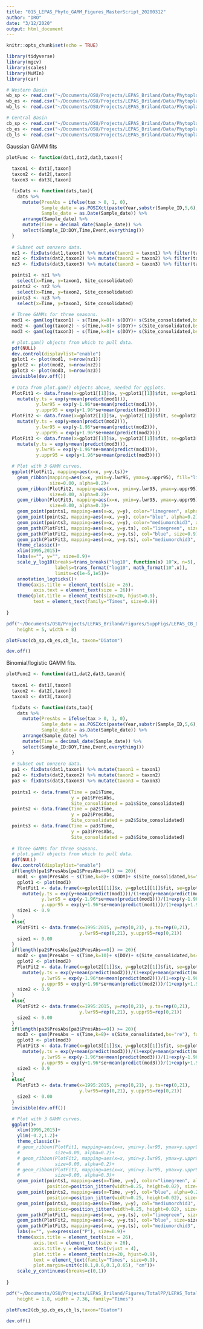 ```yaml
---
title: "015_LEPAS_Phyto_GAMM_Figures_MasterScript_20200312"
author: "DRO"
date: "3/12/2020"
output: html_document
---
```


```r

knitr::opts_chunk$set(echo = TRUE)

library(tidyverse)
library(mgcv)
library(scales)
library(MuMIn)
library(car)

# Western Basin
wb_sp <- read.csv("~/Documents/OSU/Projects/LEPAS_Briland/Data/Phytoplankton/LEPAS_Phytoplankton_WesternB_Spring_Updated_20200625.csv")
wb_es <- read.csv("~/Documents/OSU/Projects/LEPAS_Briland/Data/Phytoplankton/LEPAS_Phytoplankton_WesternB_EarlySummer_Updated_20200625.csv")
wb_ls <- read.csv("~/Documents/OSU/Projects/LEPAS_Briland/Data/Phytoplankton/LEPAS_Phytoplankton_WesternB_LateSummer_Updated_20200625.csv")

# Central Basin
cb_sp <- read.csv("~/Documents/OSU/Projects/LEPAS_Briland/Data/Phytoplankton/LEPAS_Phytoplankton_CentralB_Spring_Updated_20200625.csv")
cb_es <- read.csv("~/Documents/OSU/Projects/LEPAS_Briland/Data/Phytoplankton/LEPAS_Phytoplankton_CentralB_EarlySummer_Updated_20200625.csv")
cb_ls <- read.csv("~/Documents/OSU/Projects/LEPAS_Briland/Data/Phytoplankton/LEPAS_Phytoplankton_CentralB_LateSummer_Updated_20200625.csv")

```


Gaussian GAMM fits
```r

plotFunc <- function(dat1,dat2,dat3,taxon){
  
  taxon1 <- dat1[,taxon]
  taxon2 <- dat2[,taxon]
  taxon3 <- dat3[,taxon]

  fixDats <- function(dats,tax){
    dats %>% 
      mutate(PresAbs = ifelse(tax > 0, 1, 0),
             Sample_date = as.POSIXct(paste(Year,substr(Sample_ID,5,6),substr(Sample_ID,7,8),sep="-")),
             Sample_date = as.Date(Sample_date)) %>% 
      arrange(Sample_date) %>% 
      mutate(Time = decimal_date(Sample_date)) %>% 
      select(Sample_ID:DOY,Time,Event,everything())
  }
  
  # Subset out nonzero data.
  nz1 <- fixDats(dat1,taxon1) %>% mutate(taxon1 = taxon1) %>% filter(taxon1 > 0)
  nz2 <- fixDats(dat2,taxon2) %>% mutate(taxon2 = taxon2) %>% filter(taxon2 > 0)
  nz3 <- fixDats(dat3,taxon3) %>% mutate(taxon3 = taxon3) %>% filter(taxon3 > 0)

  points1 <- nz1 %>% 
    select(x=Time, y=taxon1, Site_consolidated)
  points2 <- nz2 %>% 
    select(x=Time, y=taxon2, Site_consolidated)
  points3 <- nz3 %>% 
    select(x=Time, y=taxon3, Site_consolidated)
  
  # Three GAMMs for three seasons.
  mod1 <- gam(log(taxon1) ~ s(Time,k=8)+ s(DOY)+ s(Site_consolidated,bs="re"), data=nz1)
  mod2 <- gam(log(taxon2) ~ s(Time,k=8)+ s(DOY)+ s(Site_consolidated,bs="re"), data=nz2)
  mod3 <- gam(log(taxon3) ~ s(Time,k=8)+ s(DOY)+ s(Site_consolidated,bs="re"), data=nz3)

  # plot.gam() objects from which to pull data.
  pdf(NULL)
  dev.control(displaylist="enable")
  gplot1 <- plot(mod1, n=nrow(nz1))
  gplot2 <- plot(mod2, n=nrow(nz2))
  gplot3 <- plot(mod3, n=nrow(nz3))
  invisible(dev.off())
  
  # Data from plot.gam() objects above, needed for ggplots.
  PlotFit1 <- data.frame(x=gplot1[[1]]$x, y=gplot1[[1]]$fit, se=gplot1[[1]]$se) %>% 
    mutate(y.ts = exp(y+mean(predict(mod1))),
           y.lwr95 = exp(y-1.96*se+mean(predict(mod1))),
           y.uppr95 = exp(y+1.96*se+mean(predict(mod1))))
  PlotFit2 <- data.frame(x=gplot2[[1]]$x, y=gplot2[[1]]$fit, se=gplot2[[1]]$se) %>% 
    mutate(y.ts = exp(y+mean(predict(mod2))),
           y.lwr95 = exp(y-1.96*se+mean(predict(mod2))),
           y.uppr95 = exp(y+1.96*se+mean(predict(mod2))))
  PlotFit3 <- data.frame(x=gplot3[[1]]$x, y=gplot3[[1]]$fit, se=gplot3[[1]]$se) %>% 
    mutate(y.ts = exp(y+mean(predict(mod3))),
           y.lwr95 = exp(y-1.96*se+mean(predict(mod3))),
           y.uppr95 = exp(y+1.96*se+mean(predict(mod3))))

  # Plot with 3 GAMM curves.
  ggplot(PlotFit1, mapping=aes(x=x, y=y.ts))+
    geom_ribbon(mapping=aes(x=x, ymin=y.lwr95, ymax=y.uppr95), fill="limegreen", col="limegreen", 
                size=0.00, alpha=0.2)+
    geom_ribbon(PlotFit2, mapping=aes(x=x, ymin=y.lwr95, ymax=y.uppr95), fill="blue", col="blue",
                size=0.00, alpha=0.2)+
    geom_ribbon(PlotFit3, mapping=aes(x=x, ymin=y.lwr95, ymax=y.uppr95), fill="violet", col="violet",
                size=0.00, alpha=0.3)+
    geom_point(points1, mapping=aes(x=x, y=y), color="limegreen", alpha=0.35)+
    geom_point(points2, mapping=aes(x=x, y=y), color="blue", alpha=0.2)+
    geom_point(points3, mapping=aes(x=x, y=y), color="mediumorchid3", alpha=0.3)+
    geom_path(PlotFit1, mapping=aes(x=x, y=y.ts), col="limegreen", size=0.9)+
    geom_path(PlotFit2, mapping=aes(x=x, y=y.ts), col="blue", size=0.9)+
    geom_path(PlotFit3, mapping=aes(x=x, y=y.ts), col="mediumorchid3", size=0.9)+
    theme_classic()+
    xlim(1995,2015)+
    labs(x="", y="", size=0.9)+
    scale_y_log10(breaks=trans_breaks("log10", function(x) 10^x, n=5),
                  labels=trans_format("log10", math_format(10^.x)), 
                  limits=c(1e-6,1e5))+
    annotation_logticks()+
    theme(axis.title = element_text(size = 26), 
          axis.text = element_text(size = 26))+
    theme(plot.title = element_text(size=20, hjust=0.9),
          text = element_text(family="Times", size=0.9))
  
}

pdf("~/Documents/OSU/Projects/LEPAS_Briland/Figures/SuppFigs/LEPAS_CB_Diatoms_Overlay_GAMM_20200421.pdf", 
    height = 5, width = 8)

plotFunc(cb_sp,cb_es,cb_ls, taxon="Diatom")

dev.off()

```


Binomial/logistic GAMM fits.
```r


plotFunc2 <- function(dat1,dat2,dat3,taxon){
  
  taxon1 <- dat1[,taxon]
  taxon2 <- dat2[,taxon]
  taxon3 <- dat3[,taxon]

  fixDats <- function(dats,tax){
    dats %>% 
      mutate(PresAbs = ifelse(tax > 0, 1, 0),
             Sample_date = as.POSIXct(paste(Year,substr(Sample_ID,5,6),substr(Sample_ID,7,8),sep="-")),
             Sample_date = as.Date(Sample_date)) %>% 
      arrange(Sample_date) %>% 
      mutate(Time = decimal_date(Sample_date)) %>% 
      select(Sample_ID:DOY,Time,Event,everything())
  }
  
  # Subset out nonzero data.
  pa1 <- fixDats(dat1,taxon1) %>% mutate(taxon1 = taxon1)
  pa2 <- fixDats(dat2,taxon2) %>% mutate(taxon2 = taxon2)
  pa3 <- fixDats(dat3,taxon3) %>% mutate(taxon3 = taxon3)
  
  points1 <- data.frame(Time = pa1$Time,
                        y = pa1$PresAbs,
                        Site_consolidated = pa1$Site_consolidated)
  points2 <- data.frame(Time = pa2$Time,
                        y = pa2$PresAbs,
                        Site_consolidated = pa2$Site_consolidated)
  points3 <- data.frame(Time = pa3$Time,
                        y = pa3$PresAbs,
                        Site_consolidated = pa3$Site_consolidated)
  
  # Three GAMMs for three seasons.
  # plot.gam() objects from which to pull data.
  pdf(NULL)
  dev.control(displaylist="enable")
  if(length(pa1$PresAbs[pa1$PresAbs==0]) >= 20){
    mod1 <- gam(PresAbs ~ s(Time,k=8)+ s(DOY)+ s(Site_consolidated,bs="re"), family=binomial("logit"), data=pa1)
    gplot1 <- plot(mod1)
    PlotFit1 <- data.frame(x=gplot1[[1]]$x, y=gplot1[[1]]$fit, se=gplot1[[1]]$se) %>% 
      mutate(y.ts = exp(y+mean(predict(mod1)))/(1+exp(y+mean(predict(mod1)))),
             y.lwr95 = exp(y-1.96*se+mean(predict(mod1)))/(1+exp(y-1.96*se+mean(predict(mod1)))),
             y.uppr95 = exp(y+1.96*se+mean(predict(mod1)))/(1+exp(y+1.96*se+mean(predict(mod1)))))
    size1 <- 0.9
  }
  else{
    PlotFit1 <- data.frame(x=1995:2015, y=rep(0,21), y.ts=rep(0,21), 
                           y.lwr95=rep(0,21), y.uppr95=rep(0,21))
    size1 <- 0.00
  }
  if(length(pa2$PresAbs[pa2$PresAbs==0]) >= 20){
    mod2 <- gam(PresAbs ~ s(Time,k=10)+ s(DOY)+ s(Site_consolidated,bs="re"), family=binomial("logit"), data=pa2)
    gplot2 <- plot(mod2)
    PlotFit2 <- data.frame(x=gplot2[[1]]$x, y=gplot2[[1]]$fit, se=gplot2[[1]]$se) %>% 
      mutate(y.ts = exp(y+mean(predict(mod2)))/(1+exp(y+mean(predict(mod2)))),
             y.lwr95 = exp(y-1.96*se+mean(predict(mod2)))/(1+exp(y-1.96*se+mean(predict(mod2)))),
             y.uppr95 = exp(y+1.96*se+mean(predict(mod2)))/(1+exp(y+1.96*se+mean(predict(mod2)))))
    size2 <- 0.9
  }
  else{
    PlotFit2 <- data.frame(x=1995:2015, y=rep(0,21), y.ts=rep(0,21),
                           y.lwr95=rep(0,21), y.uppr95=rep(0,21))
    size2 <- 0.00
  }
  if(length(pa3$PresAbs[pa3$PresAbs==0]) >= 20){
    mod3 <- gam(PresAbs ~ s(Time,k=8)+ s(Site_consolidated,bs="re"), family=binomial("logit"), data=pa3)
    gplot3 <- plot(mod3)
    PlotFit3 <- data.frame(x=gplot3[[1]]$x, y=gplot3[[1]]$fit, se=gplot3[[1]]$se) %>% 
      mutate(y.ts = exp(y+mean(predict(mod3)))/(1+exp(y+mean(predict(mod3)))),
             y.lwr95 = exp(y-1.96*se+mean(predict(mod3)))/(1+exp(y-1.96*se+mean(predict(mod3)))),
             y.uppr95 = exp(y+1.96*se+mean(predict(mod3)))/(1+exp(y+1.96*se+mean(predict(mod3)))))
    size3 <- 0.9
  }
  else{
    PlotFit3 <- data.frame(x=1995:2015, y=rep(0,21), y.ts=rep(0,21), 
                           y.lwr95=rep(0,21), y.uppr95=rep(0,21))
    size3 <- 0.00
  }
  invisible(dev.off())

  # Plot with 3 GAMM curves.
  ggplot()+
    xlim(1995,2015)+
    ylim(-0.2,1.2)+
    theme_classic()+
    # geom_ribbon(PlotFit1, mapping=aes(x=x, ymin=y.lwr95, ymax=y.uppr95), fill="limegreen", col="limegreen",
    #             size=0.00, alpha=0.2)+
    # geom_ribbon(PlotFit2, mapping=aes(x=x, ymin=y.lwr95, ymax=y.uppr95), fill="blue", col="blue",
    #             size=0.00, alpha=0.2)+
    # geom_ribbon(PlotFit3, mapping=aes(x=x, ymin=y.lwr95, ymax=y.uppr95), fill="violet", col="violet",
    #             size=0.00, alpha=0.3)+
    geom_point(points1, mapping=aes(x=Time, y=y), color="limegreen", alpha=0.35,
               position=position_jitter(width=0.25, height=0.02), size=0.9)+
    geom_point(points2, mapping=aes(x=Time, y=y), col="blue", alpha=0.2,
               position=position_jitter(width=0.25, height=0.02), size=0.9)+
    geom_point(points3, mapping=aes(x=Time, y=y), col="mediumorchid3", alpha=0.3,
               position=position_jitter(width=0.25, height=0.02), size=0.9)+
    geom_path(PlotFit1, mapping=aes(x=x, y=y.ts), col="limegreen", size=size1)+
    geom_path(PlotFit2, mapping=aes(x=x, y=y.ts), col="blue", size=size2)+
    geom_path(PlotFit3, mapping=aes(x=x, y=y.ts), col="mediumorchid3", size=size3)+
    labs(x="", y=expression("P"), size=0.9)+
    theme(axis.title = element_text(size = 26), 
          axis.text = element_text(size = 26),
          axis.title.y = element_text(vjust = 4), 
          plot.title = element_text(size=20, hjust=0.9),
          text = element_text(family="Times", size=0.9),
          plot.margin=unit(c(0.1,0.6,0.1,0.65), "cm"))+
    scale_y_continuous(breaks=c(0,1))
  
}

pdf("~/Documents/OSU/Projects/LEPAS_Briland/Figures/TotalPP/LEPAS_TotalPP_WB_Overlay_LOGISTIC_20200311.pdf", 
    height = 1.8, width = 7.36, family="Times")

plotFunc2(cb_sp,cb_es,cb_ls,taxon="Diatom")

dev.off()

```




